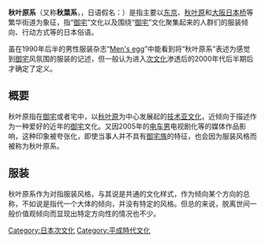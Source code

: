 {{Multiple issues|
{{unreferenced|time=2014-07-30T10:54:42+00:00}}
{{Expand language|1=en|time=2021-08-19T17:54:37+00:00}}
}}
'''秋叶原系'''（又称'''秋葉系'''，{{lang-ja|アキバ系}}，日语假名：{{lang|ja|あきばけい}}）是指主要以[[东京|东京]]、[[秋叶原|秋叶原]]和[[大阪市|大阪]][[日本桥|日本桥]]等繁华街道为象征，指“[[御宅|御宅]]”文化以及围绕“[[御宅|御宅]]”文化聚集起来的人群们的服装倾向、行动方式等的日本俗语。

虽在1990年后半的男性服装杂志“[[Men's_egg|Men's egg]]”中能看到将“秋叶原系”表述为感觉到[[御宅|御宅]]风氛围的服装的记述，但一般认为进入[[次文化|次文化]]渗透后的2000年代后半期后才确定了定义。

== 概要 ==
秋叶原指在[[御宅|御宅]]或者宅中，以[[秋叶原|秋叶原]]为中心发展起的[[技术|技术]][[亚文化|亚文化]]，近倾向于描述作为一种爱好的近年的[[御宅|御宅]]文化。又因2005年的[[电车男|电车男]]电视剧化等的媒体作品影响，这种印象被夸张化，即使当事人并不具有[[御宅族|御宅族]]的特征，也会因为服装风格而被称为秋叶原系。

== 服装 ==
秋叶原系作为对指服装风格，与其说是共通的文化样式，作为倾向某个方向的总称，不如说是指代一个大体的倾向，并没有特定的风格。但总的来说，脱离世间一般价值观倾向而显现出特定方向性的情况也不少。

{{御宅族}}

[[Category:日本次文化|Category:日本次文化]]
[[Category:平成時代文化|Category:平成時代文化]]